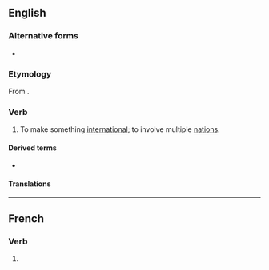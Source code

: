 {{also|internationalisé}}
==English==

===Alternative forms===
* {{l|en|internationalize}}

===Etymology===
From {{suffix|en|international|ise}}.

===Verb===
{{en-verb}}

# {{lb|en|British spelling}} To make something [[international]]; to involve multiple [[nation]]s.

====Derived terms====
* {{l|en|internationalisation}}

====Translations====
{{trans-see|to make international|internationalize}}

----

==French==

===Verb===
{{head|fr|verb form}}

# {{inflection of|fr|internationaliser||1//3|s|pres|ind//sub|;|2|s|impr}}